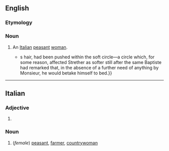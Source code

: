 ==English==

===Etymology===
{{bor|en|it|contadina}}

===Noun===
{{en-noun|s|contadine}}

# An [[Italian]] [[peasant]] [[woman]].
#* {{quote-text|en|year=1903|author={{w|Henry James}}|title=The Ambassadors|passage=The mellowest lamplight and the easiest chair had been placed at his disposal by Baptiste—subtlest of servants; the novel half uncut, the novel lemon-coloured and tender, with the ivory knife athwart it like a dagger in a '''contadina'''{{'}}s hair, had been pushed within the soft circle—a circle which, for some reason, affected Strether as softer still after the same Baptiste had remarked that, in the absence of a further need of anything by Monsieur, he would betake himself to bed.}}

----

==Italian==

===Adjective===
{{head|it|adjective form}}

# {{feminine singular of|it|contadino}}

===Noun===
{{it-noun|f|m=contadino}}

# (''female'') [[peasant]], [[farmer]], [[countrywoman]]